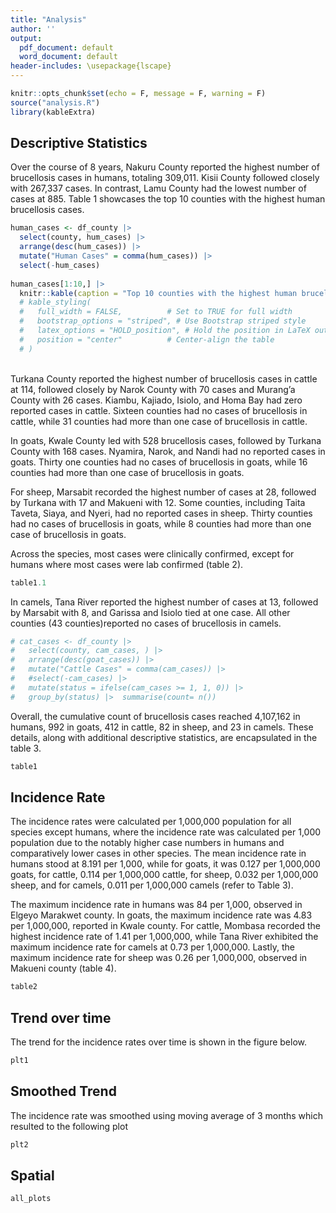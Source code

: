 ```yaml
---
title: "Analysis"
author: ''
output:
  pdf_document: default
  word_document: default
header-includes: \usepackage{lscape}
---
```


```r
knitr::opts_chunk$set(echo = F, message = F, warning = F)
source("analysis.R")
library(kableExtra)
```

## Descriptive Statistics

Over the course of 8 years, Nakuru County reported the highest number of brucellosis cases in humans, totaling 309,011. Kisii County followed closely with 267,337 cases. In contrast, Lamu County had the lowest number of cases at 885. Table 1 showcases the top 10 counties with the highest human brucellosis cases.


```r
human_cases <- df_county |> 
  select(county, hum_cases) |> 
  arrange(desc(hum_cases)) |> 
  mutate("Human Cases" = comma(hum_cases)) |> 
  select(-hum_cases) 
  
human_cases[1:10,] |> 
  knitr::kable(caption = "Top 10 counties with the highest human brucellosis cases") 
  # kable_styling(
  #   full_width = FALSE,          # Set to TRUE for full width
  #   bootstrap_options = "striped", # Use Bootstrap striped style
  #   latex_options = "HOLD_position", # Hold the position in LaTeX output
  #   position = "center"          # Center-align the table
  # )

```

\
Turkana County reported the highest number of brucellosis cases in cattle at 114, followed closely by Narok County with 70 cases and Murang'a County with 26 cases. Kiambu, Kajiado, Isiolo, and Homa Bay had zero reported cases in cattle. Sixteen counties had no cases of brucellosis in cattle, while 31 counties had more than one case of brucellosis in cattle.

In goats, Kwale County led with 528 brucellosis cases, followed by Turkana County with 168 cases. Nyamira, Narok, and Nandi had no reported cases in goats. Thirty one counties had no cases of brucellosis in goats, while 16 counties had more than one case of brucellosis in goats.

For sheep, Marsabit recorded the highest number of cases at 28, followed by Turkana with 17 and Makueni with 12. Some counties, including Taita Taveta, Siaya, and Nyeri, had no reported cases in sheep. Thirty counties had no cases of brucellosis in goats, while 8 counties had more than one case of brucellosis in goats.

Across the species, most cases were clinically confirmed, except for humans where most cases were lab confirmed (table 2).

\newpage

```r
table1.1
```


In camels, Tana River reported the highest number of cases at 13, followed by Marsabit with 8, and Garissa and Isiolo tied at one case. All other counties (43 counties)reported no cases of brucellosis in camels.

```r

# cat_cases <- df_county |> 
#   select(county, cam_cases, ) |> 
#   arrange(desc(goat_cases)) |> 
#   mutate("Cattle Cases" = comma(cam_cases)) |> 
#   #select(-cam_cases) |> 
#   mutate(status = ifelse(cam_cases >= 1, 1, 0)) |> 
#   group_by(status) |>  summarise(count= n())

```

Overall, the cumulative count of brucellosis cases reached 4,107,162 in humans, 992 in goats, 412 in cattle, 82 in sheep, and 23 in camels. These details, along with additional descriptive statistics, are encapsulated in the table 3.

```r
table1
```

## Incidence Rate

The incidence rates were calculated per 1,000,000 population for all species except humans, where the incidence rate was calculated per 1,000 population due to the notably higher case numbers in humans and comparatively lower cases in other species. The mean incidence rate in humans stood at 8.191 per 1,000, while for goats, it was 0.127 per 1,000,000 goats, for cattle, 0.114 per 1,000,000 cattle, for sheep, 0.032 per 1,000,000 sheep, and for camels, 0.011 per 1,000,000 camels (refer to Table 3).

The maximum incidence rate in humans was 84 per 1,000, observed in Elgeyo Marakwet county. In goats, the maximum incidence rate was 4.83 per 1,000,000, reported in Kwale county. For cattle, Mombasa recorded the highest incidence rate of 1.41 per 1,000,000, while Tana River exhibited the maximum incidence rate for camels at 0.73 per 1,000,000. Lastly, the maximum incidence rate for sheep was 0.26 per 1,000,000, observed in Makueni county (table 4).

```r
table2
```

\newpage

## Trend over time

The trend for the incidence rates over time is shown in the figure below.

```r
plt1
```

<!-- For humans is as shown below -->

<!-- ```{r, fig.width=10, fig.height=6} -->
<!-- humans_plt -->
<!-- ``` -->



## Smoothed Trend

<!-- The incidence rate was smoothed using loess regression technique (`geom_smooth`). however, one disadvantage is that it indicates negative incidence rate in some years. -->

<!-- ```{r, fig.width=10, fig.height=6} -->
<!-- trend_loess_plt -->
<!-- ``` -->

The incidence rate was smoothed using moving average of 3 months which resulted to the following plot

```r
plt2
```

<!-- While the smoothed incidence rate trend for humans were as shown below; -->

<!-- ```{r} -->
<!-- humans_sm_plt -->
<!-- ``` -->


## Spatial

```r
all_plots
```


